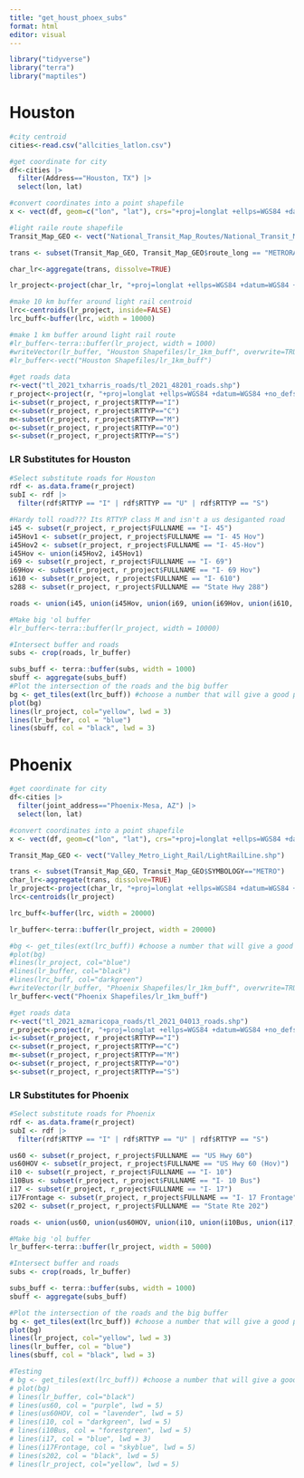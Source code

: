 ```yaml
---
title: "get_houst_phoex_subs"
format: html
editor: visual
---
```


```r
library("tidyverse")
library("terra")
library("maptiles")
```

# Houston

```r
#city centroid
cities<-read.csv("allcities_latlon.csv")

#get coordinate for city
df<-cities |>
  filter(Address=="Houston, TX") |>
  select(lon, lat)

#convert coordinates into a point shapefile
x <- vect(df, geom=c("lon", "lat"), crs="+proj=longlat +ellps=WGS84 +datum=WGS84 +no_defs ")

#light raile route shapefile
Transit_Map_GEO <- vect("National_Transit_Map_Routes/National_Transit_Map_Routes.shp")

trans <- subset(Transit_Map_GEO, Transit_Map_GEO$route_long == "METRORAIL RED LINE")

char_lr<-aggregate(trans, dissolve=TRUE)

lr_project<-project(char_lr, "+proj=longlat +ellps=WGS84 +datum=WGS84 +no_defs ")

#make 10 km buffer around light rail centroid
lrc<-centroids(lr_project, inside=FALSE)
lrc_buff<-buffer(lrc, width = 10000)

#make 1 km buffer around light rail route 
#lr_buffer<-terra::buffer(lr_project, width = 1000)
#writeVector(lr_buffer, "Houston Shapefiles/lr_1km_buff", overwrite=TRUE)
#lr_buffer<-vect("Houston Shapefiles/lr_1km_buff")
  
#get roads data
r<-vect("tl_2021_txharris_roads/tl_2021_48201_roads.shp")
r_project<-project(r, "+proj=longlat +ellps=WGS84 +datum=WGS84 +no_defs ")
i<-subset(r_project, r_project$RTTYP=="I")
c<-subset(r_project, r_project$RTTYP=="C")
m<-subset(r_project, r_project$RTTYP=="M")
o<-subset(r_project, r_project$RTTYP=="O")
s<-subset(r_project, r_project$RTTYP=="S")
```

### LR Substitutes for Houston

```r
#Select substitute roads for Houston
rdf <- as.data.frame(r_project)
subI <- rdf |> 
  filter(rdf$RTTYP == "I" | rdf$RTTYP == "U" | rdf$RTTYP == "S")

#Hardy toll road??? Its RTTYP class M and isn't a us desiganted road
i45 <- subset(r_project, r_project$FULLNAME == "I- 45")
i45Hov1 <- subset(r_project, r_project$FULLNAME == "I- 45 Hov")
i45Hov2 <- subset(r_project, r_project$FULLNAME == "I- 45-Hov")
i45Hov <- union(i45Hov2, i45Hov1)
i69 <- subset(r_project, r_project$FULLNAME == "I- 69")
i69Hov <- subset(r_project, r_project$FULLNAME == "I- 69 Hov")
i610 <- subset(r_project, r_project$FULLNAME == "I- 610")
s288 <- subset(r_project, r_project$FULLNAME == "State Hwy 288")

roads <- union(i45, union(i45Hov, union(i69, union(i69Hov, union(i610, s288)))))

#Make big 'ol buffer
#lr_buffer<-terra::buffer(lr_project, width = 10000)

#Intersect buffer and roads
subs <- crop(roads, lr_buffer)

subs_buff <- terra::buffer(subs, width = 1000)
sbuff <- aggregate(subs_buff)
#Plot the intersection of the roads and the big buffer
bg <- get_tiles(ext(lrc_buff)) #choose a number that will give a good picture of the light rail area
plot(bg)
lines(lr_project, col="yellow", lwd = 3)
lines(lr_buffer, col = "blue")
lines(sbuff, col = "black", lwd = 3)

```

# Phoenix

```r
#get coordinate for city
df<-cities |>
  filter(joint_address=="Phoenix-Mesa, AZ") |>
  select(lon, lat)

#convert coordinates into a point shapefile
x <- vect(df, geom=c("lon", "lat"), crs="+proj=longlat +ellps=WGS84 +datum=WGS84 +no_defs ")

Transit_Map_GEO <- vect("Valley_Metro_Light_Rail/LightRailLine.shp")

trans <- subset(Transit_Map_GEO, Transit_Map_GEO$SYMBOLOGY=="METRO")
char_lr<-aggregate(trans, dissolve=TRUE)
lr_project<-project(char_lr, "+proj=longlat +ellps=WGS84 +datum=WGS84 +no_defs ")
lrc<-centroids(lr_project)

lrc_buff<-buffer(lrc, width = 20000)

lr_buffer<-terra::buffer(lr_project, width = 20000)

#bg <- get_tiles(ext(lrc_buff)) #choose a number that will give a good picture of the light rail area
#plot(bg)
#lines(lr_project, col="blue")
#lines(lr_buffer, col="black")
#lines(lrc_buff, col="darkgreen")
#writeVector(lr_buffer, "Phoenix Shapefiles/lr_1km_buff", overwrite=TRUE)
lr_buffer<-vect("Phoenix Shapefiles/lr_1km_buff")

#get roads data
r<-vect("tl_2021_azmaricopa_roads/tl_2021_04013_roads.shp")
r_project<-project(r, "+proj=longlat +ellps=WGS84 +datum=WGS84 +no_defs ")
i<-subset(r_project, r_project$RTTYP=="I")
c<-subset(r_project, r_project$RTTYP=="C")
m<-subset(r_project, r_project$RTTYP=="M")
o<-subset(r_project, r_project$RTTYP=="O")
s<-subset(r_project, r_project$RTTYP=="S")
```

### LR Substitutes for Phoenix

```r
#Select substitute roads for Phoenix
rdf <- as.data.frame(r_project)
subI <- rdf |> 
  filter(rdf$RTTYP == "I" | rdf$RTTYP == "U" | rdf$RTTYP == "S")

us60 <- subset(r_project, r_project$FULLNAME == "US Hwy 60")
us60HOV <- subset(r_project, r_project$FULLNAME == "US Hwy 60 (Hov)")
i10 <- subset(r_project, r_project$FULLNAME == "I- 10")
i10Bus <- subset(r_project, r_project$FULLNAME == "I- 10 Bus")
i17 <- subset(r_project, r_project$FULLNAME == "I- 17")
i17Frontage <- subset(r_project, r_project$FULLNAME == "I- 17 Frontage")
s202 <- subset(r_project, r_project$FULLNAME == "State Rte 202")

roads <- union(us60, union(us60HOV, union(i10, union(i10Bus, union(i17, union(i17Frontage, s202))))))

#Make big 'ol buffer
lr_buffer<-terra::buffer(lr_project, width = 5000)

#Intersect buffer and roads
subs <- crop(roads, lr_buffer)

subs_buff <- terra::buffer(subs, width = 1000)
sbuff <- aggregate(subs_buff)

#Plot the intersection of the roads and the big buffer
bg <- get_tiles(ext(lrc_buff)) #choose a number that will give a good picture of the light rail area
plot(bg)
lines(lr_project, col="yellow", lwd = 3)
lines(lr_buffer, col = "blue")
lines(sbuff, col = "black", lwd = 3)

#Testing
# bg <- get_tiles(ext(lrc_buff)) #choose a number that will give a good picture of the light rail area
# plot(bg)
# lines(lr_buffer, col="black")
# lines(us60, col = "purple", lwd = 5)
# lines(us60HOV, col = "lavender", lwd = 5)
# lines(i10, col = "darkgreen", lwd = 5)
# lines(i10Bus, col = "forestgreen", lwd = 5)
# lines(i17, col = "blue", lwd = 3)
# lines(i17Frontage, col = "skyblue", lwd = 5)
# lines(s202, col = "black", lwd = 5)
# lines(lr_project, col="yellow", lwd = 5)
```
